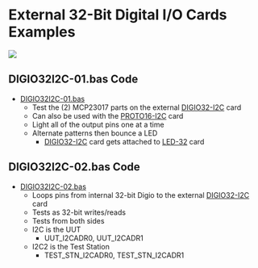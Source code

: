 = External 32-Bit Digital I/O Cards Examples =

<img src="http://land-boards.com/blwiki/images/5/53/DIGIO32-I2C-P232-720px.jpg"></img>

== DIGIO32I2C-01.bas Code ==

* [https://github.com/land-boards/RasPiPico/blob/main/PicoMite_MMBASIC/PicoMite_VGA/Land%20Boards%20BASIC%20Programs/lbcards/GPIO32/DIGIO32I2C-01.bas DIGIO32I2C-01.bas]
** Test the (2) MCP23017 parts on the external [http://land-boards.com/blwiki/index.php?title=DIGIO32-I2C DIGIO32-I2C] card
** Can also be used with the [http://land-boards.com/blwiki/index.php?title=PROTO16-I2C PROTO16-I2C] card
** Light all of the output pins one at a time
** Alternate patterns then bounce a LED
*** [http://land-boards.com/blwiki/index.php?title=DIGIO32-I2C DIGIO32-I2C] card gets attached to [http://land-boards.com/blwiki/index.php?title=LED-32 LED-32] card

== DIGIO32I2C-02.bas Code ==

* [https://github.com/land-boards/RasPiPico/blob/main/PicoMite_MMBASIC/PicoMite_VGA/Land%20Boards%20BASIC%20Programs/lbcards/GPIO32/DIGIO32I2C-02.bas DIGIO32I2C-02.bas] 
** Loops pins from internal 32-bit Digio to the external [http://land-boards.com/blwiki/index.php?title=DIGIO32-I2C DIGIO32-I2C] card
** Tests as 32-bit writes/reads
** Tests from both sides
** I2C is the UUT
*** UUT_I2CADR0, UUT_I2CADR1
** I2C2 is the Test Station
*** TEST_STN_I2CADR0, TEST_STN_I2CADR1
